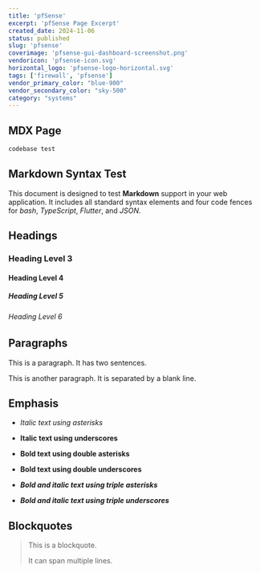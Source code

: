 ```yaml
---
title: 'pfSense'
excerpt: 'pfSense Page Excerpt'
created_date: 2024-11-06
status: published
slug: 'pfsense'
coverimage: 'pfsense-gui-dashboard-screenshot.png'
vendoricon: 'pfsense-icon.svg'
horizontal_logo: 'pfsense-logo-horizontal.svg'
tags: ['firewall', 'pfsense']
vendor_primary_color: "blue-900"
vendor_secondary_color: "sky-500"
category: "systems"
---
```

## MDX Page
```bash title="test" linenumbers
codebase test
```

## Markdown Syntax Test

This document is designed to test **Markdown** support in your web application. It includes all standard syntax elements and four code fences for *bash*, *TypeScript*, *Flutter*, and *JSON*.

## Headings
### Heading Level 3

#### Heading Level 4

##### Heading Level 5

###### Heading Level 6

## Paragraphs

This is a paragraph. It has two sentences.

This is another paragraph. It is separated by a blank line.

## Emphasis

- *Italic text using asterisks*

- **Italic text using underscores**

- **Bold text using double asterisks**

- **Bold text using double underscores**

- ***Bold and italic text using triple asterisks***

- ***Bold and italic text using triple underscores***

## Blockquotes

> This is a blockquote.
>
> It can span multiple lines.